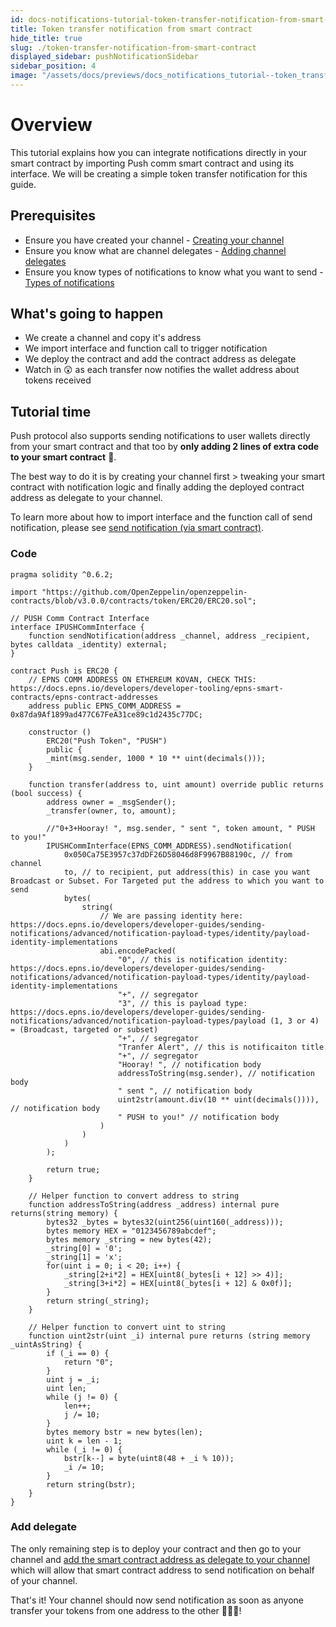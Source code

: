 ```yaml
---
id: docs-notifications-tutorial-token-transfer-notification-from-smart-contract
title: Token transfer notification from smart contract
hide_title: true
slug: ./token-transfer-notification-from-smart-contract
displayed_sidebar: pushNotificationSidebar
sidebar_position: 4
image: "/assets/docs/previews/docs_notifications_tutorial--token_transfer_notification_from_smart_contract.png"
---
```


# Overview

This tutorial explains how you can integrate notifications directly in your smart contract by importing Push comm smart contract and using its interface. We will be creating a simple token transfer notification for this guide.


<Head>
  <title>{`
    Token Transfer Notification from Smart Contract | Tutorial | Push
    Notifications | Push Documentation
  `}</title>
</Head>

## Prerequisites

- Ensure you have created your channel - [Creating your channel](/docs/notifications/tutorials/create-your-channel/ "Guide to create your channel for sending notifications from Push protocol")
- Ensure you know what are channel delegates - [Adding channel delegates](/docs/notifications/tutorials/create-your-channel/#adding-delegates-for-channel "Guide to adding delegates for your channel")
- Ensure you know types of notifications to know what you want to send - [Types of notifications](/docs/notifications/build/types-of-notification/ "Guide explaining the types of notificaitons")

## What's going to happen

- We create a channel and copy it's address
- We import interface and function call to trigger notification
- We deploy the contract and add the contract address as delegate
- Watch in 😲 as each transfer now notifies the wallet address about tokens received

## Tutorial time

Push protocol also supports sending notifications to user wallets directly from your smart contract and that too by **only adding 2 lines of extra code to your smart contract** 🎉.

The best way to do it is by creating your channel first > tweaking your smart contract with notification logic and finally adding the deployed contract address as delegate to your channel.

To learn more about how to import interface and the function call of send notification, please see [send notification (via smart contract)](/docs/notifications/build/send-notification-via-smart-contract/ "Smart contract intergace to send notification").

### Code

```solidity
pragma solidity ^0.6.2;

import "https://github.com/OpenZeppelin/openzeppelin-contracts/blob/v3.0.0/contracts/token/ERC20/ERC20.sol";

// PUSH Comm Contract Interface
interface IPUSHCommInterface {
    function sendNotification(address _channel, address _recipient, bytes calldata _identity) external;
}

contract Push is ERC20 {
    // EPNS COMM ADDRESS ON ETHEREUM KOVAN, CHECK THIS: https://docs.epns.io/developers/developer-tooling/epns-smart-contracts/epns-contract-addresses
    address public EPNS_COMM_ADDRESS = 0x87da9Af1899ad477C67FeA31ce89c1d2435c77DC;

    constructor ()
        ERC20("Push Token", "PUSH")
        public {
        _mint(msg.sender, 1000 * 10 ** uint(decimals()));
    }

    function transfer(address to, uint amount) override public returns (bool success) {
        address owner = _msgSender();
        _transfer(owner, to, amount);

        //"0+3+Hooray! ", msg.sender, " sent ", token amount, " PUSH to you!"
        IPUSHCommInterface(EPNS_COMM_ADDRESS).sendNotification(
            0x050Ca75E3957c37dDF26D58046d8F9967B88190c, // from channel
            to, // to recipient, put address(this) in case you want Broadcast or Subset. For Targeted put the address to which you want to send
            bytes(
                string(
                    // We are passing identity here: https://docs.epns.io/developers/developer-guides/sending-notifications/advanced/notification-payload-types/identity/payload-identity-implementations
                    abi.encodePacked(
                        "0", // this is notification identity: https://docs.epns.io/developers/developer-guides/sending-notifications/advanced/notification-payload-types/identity/payload-identity-implementations
                        "+", // segregator
                        "3", // this is payload type: https://docs.epns.io/developers/developer-guides/sending-notifications/advanced/notification-payload-types/payload (1, 3 or 4) = (Broadcast, targeted or subset)
                        "+", // segregator
                        "Tranfer Alert", // this is notificaiton title
                        "+", // segregator
                        "Hooray! ", // notification body
                        addressToString(msg.sender), // notification body
                        " sent ", // notification body
                        uint2str(amount.div(10 ** uint(decimals()))), // notification body
                        " PUSH to you!" // notification body
                    )
                )
            )
        );

        return true;
    }

    // Helper function to convert address to string
    function addressToString(address _address) internal pure returns(string memory) {
        bytes32 _bytes = bytes32(uint256(uint160(_address)));
        bytes memory HEX = "0123456789abcdef";
        bytes memory _string = new bytes(42);
        _string[0] = '0';
        _string[1] = 'x';
        for(uint i = 0; i < 20; i++) {
            _string[2+i*2] = HEX[uint8(_bytes[i + 12] >> 4)];
            _string[3+i*2] = HEX[uint8(_bytes[i + 12] & 0x0f)];
        }
        return string(_string);
    }

    // Helper function to convert uint to string
    function uint2str(uint _i) internal pure returns (string memory _uintAsString) {
        if (_i == 0) {
            return "0";
        }
        uint j = _i;
        uint len;
        while (j != 0) {
            len++;
            j /= 10;
        }
        bytes memory bstr = new bytes(len);
        uint k = len - 1;
        while (_i != 0) {
            bstr[k--] = byte(uint8(48 + _i % 10));
            _i /= 10;
        }
        return string(bstr);
    }
}
```

### Add delegate

The only remaining step is to deploy your contract and then go to your channel and [add the smart contract address as delegate to your channel](/docs/notifications/tutorials/create-your-channel/#adding-delegates-for-channel "Add delegate to your channel") which will allow that smart contract address to send notification on behalf of your channel.

That's it! Your channel should now send notification as soon as anyone transfer your tokens from one address to the other 🎉🎉🎉!
